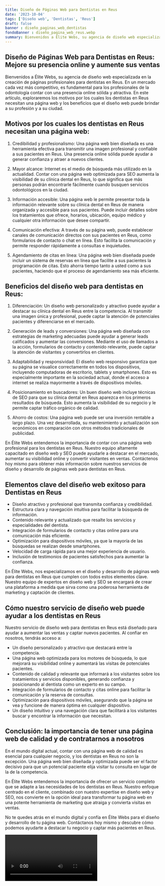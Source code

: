 ```yaml
---
title: Diseño de Páginas Web para Dentistas en Reus
date: '2023-10-04'
tags: ['Diseño web', 'Dentistas', 'Reus']
draft: false
banner : diseño_paginas_web_dentistas
fondoBanner : diseño_pagina_web_reus.webp
summary: Bienvenidos a Élite Webs, su agencia de diseño web especializada en la creación de páginas profesionales para dentistas en Reus. En un mercado cada vez más competitivo, es fundamental para los profesionales de la odontología contar con una presencia online sólida y atractiva. En este artículo, exploraremos los motivos por los cuales los dentistas en Reus necesitan una página web y los beneficios que el diseño web puede brindar a su profesión y a su ciudad.
---
```


## Diseño de Páginas Web para Dentistas en Reus: Mejore su presencia online y aumente sus ventas

Bienvenidos a Élite Webs, su agencia de diseño web especializada en la creación de páginas profesionales para dentistas en Reus. En un mercado cada vez más competitivo, es fundamental para los profesionales de la odontología contar con una presencia online sólida y atractiva. En este artículo, exploraremos los motivos por los cuales los dentistas en Reus necesitan una página web y los beneficios que el diseño web puede brindar a su profesión y a su ciudad.

## Motivos por los cuales los dentistas en Reus necesitan una página web:

1. Credibilidad y profesionalismo: Una página web bien diseñada es una herramienta efectiva para transmitir una imagen profesional y confiable a sus pacientes en Reus. Una presencia online sólida puede ayudar a generar confianza y atraer a nuevos clientes.

2. Mayor alcance: Internet es el medio de búsqueda más utilizado en la actualidad. Contar con una página web optimizada para SEO aumenta la visibilidad de su clínica dental en Reus, lo que significa que más personas podrán encontrarle fácilmente cuando busquen servicios odontológicos en la ciudad.

3. Información accesible: Una página web le permite presentar toda la información relevante sobre su clínica dental en Reus de manera organizada y accesible para sus pacientes. Puede incluir detalles sobre los tratamientos que ofrece, horarios, ubicación, equipo médico y cualquier otra información que desee compartir.

4. Comunicación efectiva: A través de su página web, puede establecer canales de comunicación directos con sus pacientes en Reus, como formularios de contacto o chat en línea. Esto facilita la comunicación y permite responder rápidamente a consultas e inquietudes.

5. Agendamiento de citas en línea: Una página web bien diseñada puede incluir un sistema de reservas en línea que facilite a sus pacientes la programación de citas. Esto ahorra tiempo tanto a usted como a sus pacientes, haciendo que el proceso de agendamiento sea más eficiente.

## Beneficios del diseño web para dentistas en Reus:

1. Diferenciación: Un diseño web personalizado y atractivo puede ayudar a destacar su clínica dental en Reus entre la competencia. Al transmitir una imagen única y profesional, puede captar la atención de potenciales pacientes y diferenciarse en el mercado.

2. Generación de leads y conversiones: Una página web diseñada con estrategias de marketing adecuadas puede ayudar a generar leads calificados y aumentar las conversiones. Mediante el uso de llamados a la acción, formularios de contacto y contenido relevante, puede captar la atención de visitantes y convertirlos en clientes.

3. Adaptabilidad y responsividad: El diseño web responsivo garantiza que su página se visualice correctamente en todos los dispositivos, incluyendo computadoras de escritorio, tablets y smartphones. Esto es especialmente importante en la sociedad actual, donde el acceso a internet se realiza mayormente a través de dispositivos móviles.

4. Posicionamiento en buscadores: Un buen diseño web incluye técnicas de SEO para que su clínica dental en Reus aparezca en los primeros resultados de búsqueda. Esto aumenta la visibilidad de su negocio y le permite captar tráfico orgánico de calidad.

5. Ahorro de costos: Una página web puede ser una inversión rentable a largo plazo. Una vez desarrollada, su mantenimiento y actualización son económicos en comparación con otros métodos tradicionales de publicidad.

En Élite Webs entendemos la importancia de contar con una página web profesional para los dentistas en Reus. Nuestro equipo altamente capacitado en diseño web y SEO puede ayudarle a destacar en el mercado, aumentar su visibilidad online y convertir visitantes en ventas. Contáctenos hoy mismo para obtener más información sobre nuestros servicios de diseño y desarrollo de páginas web para dentistas en Reus.

<GifSeo />

<Cta />

## Elementos clave del diseño web exitoso para Dentistas en Reus

- Diseño atractivo y profesional que transmita confianza y credibilidad.
- Estructura clara y navegación intuitiva para facilitar la búsqueda de información.
- Contenido relevante y actualizado que resalte los servicios y especialidades del dentista.
- Integración de formularios de contacto y citas online para una comunicación más eficiente.
- Optimización para dispositivos móviles, ya que la mayoría de las búsquedas se realizan desde smartphones.
- Velocidad de carga rápida para una mejor experiencia de usuario.
- Inclusión de testimonios de pacientes satisfechos para aumentar la confianza.

En Élite Webs, nos especializamos en el diseño y desarrollo de páginas web para dentistas en Reus que cumplen con todos estos elementos clave. Nuestro equipo de expertos en diseño web y SEO se encargará de crear una plataforma a medida que sirva como una poderosa herramienta de marketing y captación de clientes.

## Cómo nuestro servicio de diseño web puede ayudar a los dentistas en Reus

Nuestro servicio de diseño web para dentistas en Reus está diseñado para ayudar a aumentar las ventas y captar nuevos pacientes. Al confiar en nosotros, tendrás acceso a:

- Un diseño personalizado y atractivo que destacará entre la competencia.
- Una página web optimizada para los motores de búsqueda, lo que mejorará su visibilidad online y aumentará las visitas de potenciales pacientes.
- Contenido de calidad y relevante que informará a los visitantes sobre los tratamientos y servicios disponibles, generando confianza y posicionando al dentista como un experto en su campo.
- Integración de formularios de contacto y citas online para facilitar la comunicación y la reserva de consultas.
- Optimización para dispositivos móviles, asegurando que la página se vea y funcione de manera óptima en cualquier dispositivo.
- Un diseño intuitivo y una navegación clara que facilitará a los visitantes buscar y encontrar la información que necesitan.

## Conclusión: la importancia de tener una página web de calidad y de contratarnos a nosotros

En el mundo digital actual, contar con una página web de calidad es esencial para cualquier negocio, y los dentistas en Reus no son la excepción. Una página web bien diseñada y optimizada puede ser el factor decisivo para que un potencial paciente elija visitar tu consulta en lugar de la de la competencia.

En Élite Webs entendemos la importancia de ofrecer un servicio completo que se adapte a las necesidades de los dentistas en Reus. Nuestro enfoque centrado en el cliente, combinado con nuestro expertise en diseño web y SEO, nos convierte en la opción ideal para transformar tu página web en una potente herramienta de marketing que atraiga y convierta visitas en ventas.

No te quedes atrás en el mundo digital y confía en Élite Webs para el diseño y desarrollo de tu página web. Contáctanos hoy mismo y descubre cómo podemos ayudarte a destacar tu negocio y captar más pacientes en Reus.

<Video />

<CtaBot job='Dentistas' city='Reus'/>

<Gmaps query='Reus+españa+maps' />